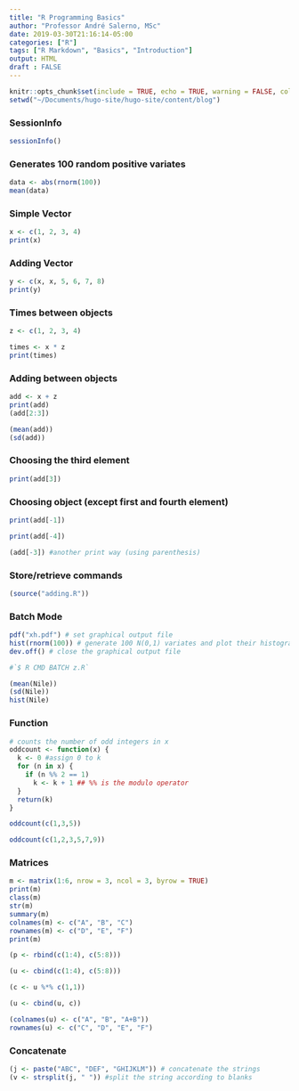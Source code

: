 ```yaml
---
title: "R Programming Basics"
author: "Professor André Salerno, MSc"
date: 2019-03-30T21:16:14-05:00
categories: ["R"]
tags: ["R Markdown", "Basics", "Introduction"]
output: HTML
draft : FALSE
---
```


```r
knitr::opts_chunk$set(include = TRUE, echo = TRUE, warning = FALSE, collapse = TRUE)
setwd("~/Documents/hugo-site/hugo-site/content/blog")
```

### SessionInfo

```r
sessionInfo()
```


### Generates 100 random positive variates

```r
data <- abs(rnorm(100))
mean(data)
```
### Simple Vector

```r
x <- c(1, 2, 3, 4)
print(x)
```

### Adding Vector

```r
y <- c(x, x, 5, 6, 7, 8)
print(y)
```

### Times between objects
```r
z <- c(1, 2, 3, 4)

times <- x * z
print(times)

```
### Adding between objects
```r
add <- x + z
print(add)
(add[2:3])

(mean(add))
(sd(add))
```

### Choosing the third element

```r
print(add[3])
```

### Choosing object (except first and fourth element)

```r
print(add[-1])

print(add[-4])

(add[-3]) #another print way (using parenthesis)
```

### Store/retrieve commands
```r
(source("adding.R"))
```

### Batch Mode

```r
pdf("xh.pdf") # set graphical output file
hist(rnorm(100)) # generate 100 N(0,1) variates and plot their histogram
dev.off() # close the graphical output file

#`$ R CMD BATCH z.R`
```

```r
(mean(Nile))
(sd(Nile))
hist(Nile)
```

### Function

```r
# counts the number of odd integers in x
oddcount <- function(x) {
  k <- 0 #assign 0 to k
  for (n in x) {
    if (n %% 2 == 1)
      k <- k + 1 ## %% is the modulo operator
  }
  return(k)
}

oddcount(c(1,3,5))

oddcount(c(1,2,3,5,7,9))

```

### Matrices
```r
m <- matrix(1:6, nrow = 3, ncol = 3, byrow = TRUE)
print(m)
class(m)
str(m)
summary(m)
colnames(m) <- c("A", "B", "C")
rownames(m) <- c("D", "E", "F")
print(m)

(p <- rbind(c(1:4), c(5:8)))

(u <- cbind(c(1:4), c(5:8)))

(c <- u %*% c(1,1))

(u <- cbind(u, c))

(colnames(u) <- c("A", "B", "A+B"))
rownames(u) <- c("C", "D", "E", "F")
```

### Concatenate

```r
(j <- paste("ABC", "DEF", "GHIJKLM")) # concatenate the strings
(v <- strsplit(j, " ")) #split the string according to blanks

```
